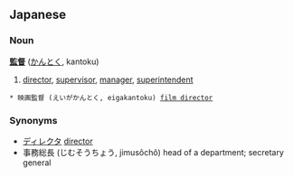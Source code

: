 ==Japanese==
===Noun===
'''[[監]][[督]]''' ([[かんとく]], kantoku)

# [[director]], [[supervisor]], [[manager]], [[superintendent]]
 * 映画監督 (えいがかんとく, eigakantoku) [[film director]]

===Synonyms===
*[[ディレクタ]] [[director]]
*事務総長 (じむそうちょう, jimusôchô) head of a department; secretary general